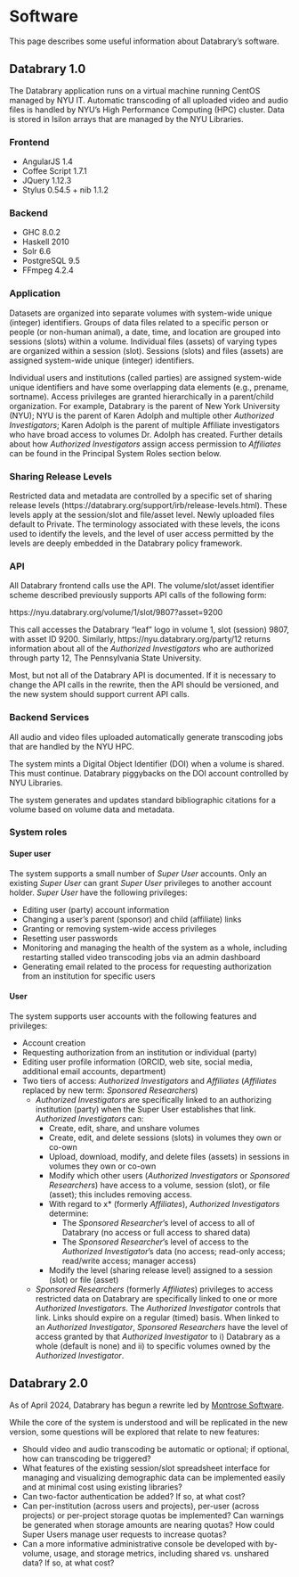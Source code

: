 # Software {.unnumbered}

This page describes some useful information about Databrary's software.

## Databrary 1.0

The Databrary application runs on a virtual machine running CentOS managed by NYU IT.
Automatic transcoding of all uploaded video and audio files is handled by NYU's High Performance Computing (HPC) cluster.
Data is stored in Isilon arrays that are managed by the NYU Libraries.

### Frontend

- AngularJS 1.4
- Coffee Script 1.7.1
- JQuery 1.12.3
- Stylus 0.54.5 + nib 1.1.2

### Backend

- GHC 8.0.2
- Haskell 2010
- Solr 6.6
- PostgreSQL 9.5
- FFmpeg 4.2.4

### Application

Datasets are organized into separate volumes with system-wide unique (integer) identifiers. 
Groups of data files related to a specific person or people (or non-human animal), a date, time, and location are grouped into sessions (slots) within a volume. 
Individual files (assets) of varying types are organized within a session (slot). Sessions (slots) and files (assets) are assigned system-wide unique (integer) identifiers.

Individual users and institutions (called parties) are assigned system-wide unique identifiers and have some overlapping data elements (e.g., prename, sortname). 
Access privileges are granted hierarchically in a parent/child organization. 
For example, Databrary is the parent of New York University (NYU); NYU is the parent of Karen Adolph and multiple other *Authorized Investigators*; Karen Adolph is the parent of multiple Affiliate investigators who have broad access to volumes Dr. Adolph has created. 
Further details about how *Authorized Investigators* assign access permission to *Affiliates* can be found in the Principal System Roles section below.

### Sharing Release Levels

Restricted data and metadata are controlled by a specific set of sharing release levels (https://databrary.org/support/irb/release-levels.html).
These levels apply at the session/slot and file/asset level. 
Newly uploaded files default to Private. 
The terminology associated with these levels, the icons used to identify the levels, and the level of user access permitted by the levels are deeply embedded in the Databrary policy framework. 

### API

All Databrary frontend calls use the API. The volume/slot/asset identifier scheme described previously supports API calls of the following form:

https://nyu.databrary.org/volume/1/slot/9807?asset=9200

This call accesses the Databrary “leaf” logo in volume 1, slot (session) 9807, with asset ID 9200. Similarly, https://nyu.databrary.org/party/12 returns information about all of the *Authorized Investigators* who are authorized through party 12, The Pennsylvania State University.

Most, but not all of the Databrary API is documented. If it is necessary to change the API calls in the rewrite, then the API should be versioned, and the new system should support current API calls.

### Backend Services

All audio and video files uploaded automatically generate transcoding jobs that are handled by the NYU HPC.

The system mints a Digital Object Identifier (DOI) when a volume is shared. 
This must continue. Databrary piggybacks on the DOI account controlled by NYU Libraries. 

The system generates and updates standard bibliographic citations for a volume based on volume data and metadata.

### System roles

#### Super user

The system supports a small number of *Super User* accounts. 
Only an existing *Super User* can grant *Super User* privileges to another account holder. 
*Super User* have the following privileges:

- Editing user (party) account information
- Changing a user’s parent (sponsor) and child (affiliate) links
- Granting or removing system-wide access privileges
- Resetting user passwords
- Monitoring and managing the health of the system as a whole, including restarting stalled video transcoding jobs via an admin dashboard
- Generating email related to the process for requesting authorization from an institution for specific users

#### User

The system supports user accounts with the following features and privileges:

- Account creation
- Requesting authorization from an institution or individual (party)
- Editing user profile information (ORCID, web site, social media, additional email accounts, department)
- Two tiers of access: *Authorized Investigators* and *Affiliates* (*Affiliates* replaced by new term: *Sponsored Researchers*)
  - *Authorized Investigators* are specifically linked to an authorizing institution (party) when the Super User establishes that link. *Authorized Investigators* can:
    - Create, edit, share, and unshare volumes
    - Create, edit, and delete sessions (slots) in volumes they own or co-own
    - Upload, download, modify, and delete files (assets) in sessions in volumes they own or co-own
    - Modify which other users (*Authorized Investigators* or *Sponsored Researchers*) have access to a volume, session (slot), or file (asset); this includes removing access.
    - With regard to x* (formerly *Affiliates*), *Authorized Investigators* determine:
      - The *Sponsored Researcher*’s level of access to all of Databrary (no access or full access to shared data)
      - The *Sponsored Researcher*’s level of access to the *Authorized Investigator*’s data (no access; read-only access; read/write access; manager access)
    - Modify the level (sharing release level) assigned to a session (slot) or file (asset)
  - *Sponsored Researchers* (formerly *Affiliates*) privileges to access restricted data on Databrary are specifically linked to one or more *Authorized Investigators*. The *Authorized Investigator* controls that link. Links should expire on a regular (timed) basis. When linked to an *Authorized Investigator*, *Sponsored Researchers* have the level of access granted by that *Authorized Investigator* to i) Databrary as a whole (default is none) and ii) to specific volumes owned by the *Authorized Investigator*.

## Databrary 2.0

As of April 2024, Databrary has begun a rewrite led by [Montrose Software](https://montrosesoftware.com).

While the core of the system is understood and will be replicated in the new version, some questions will be explored that relate to new features:

- Should video and audio transcoding be automatic or optional; if optional, how can transcoding be triggered?
- What features of the existing session/slot spreadsheet interface for managing and visualizing demographic data can be implemented easily and at minimal cost using existing libraries?
- Can two-factor authentication be added? If so, at what cost?
- Can per-institution (across users and projects), per-user (across projects) or per-project storage quotas be implemented? Can warnings be generated when storage amounts are nearing quotas? How could Super Users manage user requests to increase quotas?
- Can a more informative administrative console be developed with by-volume, usage, and storage metrics, including shared vs. unshared data? If so, at what cost?
